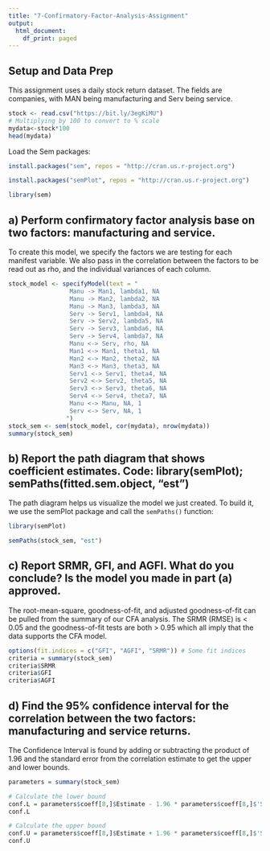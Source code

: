 ```yaml
---
title: "7-Confirmatory-Factor-Analysis-Assignment"
output:
  html_document:
    df_print: paged
---
```

## Setup and Data Prep
This assignment uses a daily stock return dataset. The fields are companies, with MAN being manufacturing and Serv being service. 

```r
stock <- read.csv("https://bit.ly/3egKiMU")
# Multiplying by 100 to convert to % scale
mydata<-stock*100
head(mydata)
```

Load the Sem packages:

```r
install.packages("sem", repos = "http://cran.us.r-project.org")
```

```r
install.packages("semPlot", repos = "http://cran.us.r-project.org")
```

```r
library(sem)
```

## a) Perform confirmatory factor analysis base on two factors: manufacturing and service.

To create this model, we specify the factors we are testing for each manifest variable. We also pass in the correlation between the factors to be read out as rho, and the individual variances of each column.

```r
stock_model <- specifyModel(text = "
                 Manu -> Man1, lambda1, NA
                 Manu -> Man2, lambda2, NA
                 Manu -> Man3, lambda3, NA
                 Serv -> Serv1, lambda4, NA
                 Serv -> Serv2, lambda5, NA
                 Serv -> Serv3, lambda6, NA
                 Serv -> Serv4, lambda7, NA
                 Manu <-> Serv, rho, NA
                 Man1 <-> Man1, theta1, NA
                 Man2 <-> Man2, theta2, NA
                 Man3 <-> Man3, theta3, NA
                 Serv1 <-> Serv1, theta4, NA
                 Serv2 <-> Serv2, theta5, NA
                 Serv3 <-> Serv3, theta6, NA
                 Serv4 <-> Serv4, theta7, NA
                 Manu <-> Manu, NA, 1
                 Serv <-> Serv, NA, 1
                ")
stock_sem <- sem(stock_model, cor(mydata), nrow(mydata))
summary(stock_sem)
```


## b)	Report the path diagram that shows coefficient estimates. Code: library(semPlot); semPaths(fitted.sem.object, “est”)

The path diagram helps us visualize the model we just created. To build it, we use the semPlot package and call the `semPaths()` function:

```r
library(semPlot)
```


```r
semPaths(stock_sem, "est")
```


## c)	Report SRMR, GFI, and AGFI. What do you conclude? Is the model you made in part (a) approved.

The root-mean-square, goodness-of-fit, and adjusted goodness-of-fit can be pulled from the summary of our CFA analysis. The SRMR (RMSE) is < 0.05 and the goodness-of-fit tests are both > 0.95 which all imply that the data supports the CFA model. 

```r
options(fit.indices = c("GFI", "AGFI", "SRMR")) # Some fit indices
criteria = summary(stock_sem)
criteria$SRMR
criteria$GFI
criteria$AGFI
```


## d)	Find the 95% confidence interval for the correlation between the two factors: manufacturing and service returns.

The Confidence Interval is found by adding or subtracting the product of 1.96 and the standard error from the correlation estimate to get the upper and lower bounds.

```r
parameters = summary(stock_sem)

# Calculate the lower bound
conf.L = parameters$coeff[8,]$Estimate - 1.96 * parameters$coeff[8,]$'Std Error'
conf.L

# Calculate the upper bound
conf.U = parameters$coeff[8,]$Estimate + 1.96 * parameters$coeff[8,]$'Std Error'
conf.U
```

